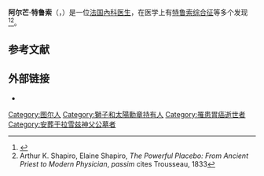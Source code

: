 {{Infobox person
| name   = Armand Trousseau
| image     = Trousseau, Armand, Nadar, BNF Gallica.jpg
| image_size  = 180px
| caption  = 阿尔芒·特鲁索
| birth_date  = {{birth date|1801|10|14|df=y}} 
| birth_place = 法国[[安德尔-卢瓦尔省|安德尔-卢瓦尔省]][[图尔|图尔]]
| death_date = {{death date and age|1867|6|23|1801|10|14|df=y}} 
| death_place = 法国巴黎
| alma_mater = 
| occupation = 生理学、内科学
| known for = [[Trousseau_sign_of_malignancy|Trousseau sign of malignancy]], [[Trousseau_sign_of_latent_tetany|Trousseau sign of latent tetany]], Trousseau-Lallemand bodies
| religion = 
| spouse = 
| children = [[Georges_Phillipe_Trousseau|Georges Phillipe Trousseau]]
| parents  = 
| signature = 
}}
'''阿尔芒·特鲁索'''（{{lang-fr|Armand Trousseau}}，{{bd|1801年|10月14日|1867年|6月23日}}）是一位[[法国|法国]][[內科學|內科医生]]，在医学上有[[特鲁索综合征|特鲁索综合征]]等多个发现<ref>{{cite web |title=Lallemand's bodies |url=http://www.whonamedit.com/synd.cfm/2944.html |website=www.whonamedit.com |access-date=2021-02-18 |archive-date=2021-05-05 |archive-url=https://web.archive.org/web/20210505080930/http://www.whonamedit.com/synd.cfm/2944.html |dead-url=no }}</ref><ref>Arthur K. Shapiro, Elaine Shapiro, ''The Powerful Placebo: From Ancient Priest to Modern Physician'', ''passim'' cites Trousseau, 1833</ref>。

==参考文献==
{{reflist}}
==外部链接==
* {{Commons cat inline}}

{{Authority control}}

{{DEFAULTSORT:Trousseau, Armand}}

[[Category:图尔人|Category:图尔人]]
[[Category:獅子和太陽勳章持有人|Category:獅子和太陽勳章持有人]]
[[Category:罹患胃癌逝世者|Category:罹患胃癌逝世者]]
[[Category:安葬于拉雪兹神父公墓者|Category:安葬于拉雪兹神父公墓者]]